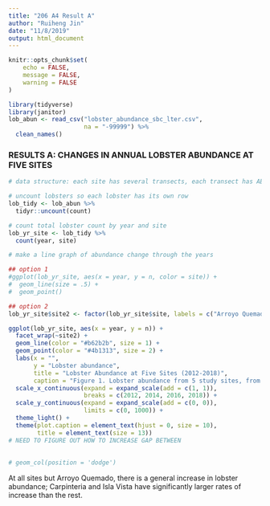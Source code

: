 ```yaml
---
title: "206 A4 Result A"
author: "Ruiheng Jin"
date: "11/8/2019"
output: html_document
---
```


```r
knitr::opts_chunk$set(
	echo = FALSE,
	message = FALSE,
	warning = FALSE
)
```

```r
library(tidyverse)
library(janitor)
lob_abun <- read_csv("lobster_abundance_sbc_lter.csv",
                     na = "-99999") %>% 
  clean_names()

```




### RESULTS A: CHANGES IN ANNUAL LOBSTER ABUNDANCE AT FIVE SITES

```r
# data structure: each site has several transects, each transect has ABCD replicates

# uncount lobsters so each lobster has its own row
lob_tidy <- lob_abun %>% 
  tidyr::uncount(count)
```

```r
# count total lobster count by year and site
lob_yr_site <- lob_tidy %>%
  count(year, site)

# make a line graph of abundance change through the years

## option 1
#ggplot(lob_yr_site, aes(x = year, y = n, color = site)) +
#  geom_line(size = .5) +
#  geom_point()

## option 2
lob_yr_site$site2 <- factor(lob_yr_site$site, labels = c("Arroyo Quemado", "Carpinteria", "Isla Vista", "Mohawk", "Naples"))

ggplot(lob_yr_site, aes(x = year, y = n)) +
  facet_wrap(~site2) +
  geom_line(color = "#b62b2b", size = 1) +
  geom_point(color = "#4b1313", size = 2) +
  labs(x = "", 
       y = "Lobster abundance", 
       title = "Lobster Abundance at Five Sites (2012-2018)",
       caption = "Figure 1. Lobster abundance from 5 study sites, from year 2012 to 2018.") +
  scale_x_continuous(expand = expand_scale(add = c(1, 1)),
                     breaks = c(2012, 2014, 2016, 2018)) +
  scale_y_continuous(expand = expand_scale(add = c(0, 0)),
                     limits = c(0, 1000)) +
  theme_light() +
  theme(plot.caption = element_text(hjust = 0, size = 10),
        title = element_text(size = 13)) 
# NEED TO FIGURE OUT HOW TO INCREASE GAP BETWEEN  
  
  
# geom_col(position = 'dodge') 
```

At all sites but Arroyo Quemado, there is a general increase in lobster abundance; Carpinteria and Isla Vista have significantly larger rates of increase than the rest.












